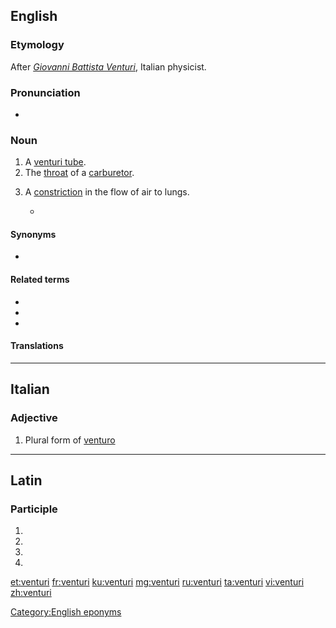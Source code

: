 {{also|Venturi}}
==English==
{{wikipedia}}

===Etymology===
After ''[[w:Giovanni Battista Venturi|Giovanni Battista Venturi]]'', Italian physicist.

===Pronunciation===
* {{IPA|/vɛnˈtjʊəri/|lang=en}}

===Noun===
{{en-noun|s|venturi}}

# A [[venturi tube]].
# The [[throat]] of a [[carburetor]].
# {{label|en|rare|pathology}} A [[constriction]] in the flow of air to lungs.
#* {{quote-book|year=1973|passage=He’s at the age where mucus is a daily companion, a culture of mucus among the old, mucus in a thousand manifestations, appearing in clots by total surprise on a friend’s tablecloth, rimming his breath-passages at night in hard '''venturi''', enough to darken the outlines of dreams and send him awake, pleading.|author=Thomas Pynchon|title=Gravity's Rainbow}}

====Synonyms====
* {{l|en|venturi tube}}

====Related terms====
* {{l|en|venturi effect}}
* {{l|en|venturi mask}}
* {{l|en|venturi scrubber}}

====Translations====
{{trans-see|venturi tube}}

{{trans-see|throat of a carburetor|throat}}

[[Category:English eponyms]]

----

==Italian==

===Adjective===
{{head|it|adjective form}}

# Plural form of [[venturo]]

----

==Latin==

===Participle===
{{la-part-form|ventūrī}}

# {{inflection of|ventūrus||nom|m|p|lang=la}}
# {{inflection of|ventūrus||gen|m|s|lang=la}}
# {{inflection of|ventūrus||gen|n|s|lang=la}}
# {{inflection of|ventūrus||voc|m|p|lang=la}}

[[et:venturi]]
[[fr:venturi]]
[[ku:venturi]]
[[mg:venturi]]
[[ru:venturi]]
[[ta:venturi]]
[[vi:venturi]]
[[zh:venturi]]